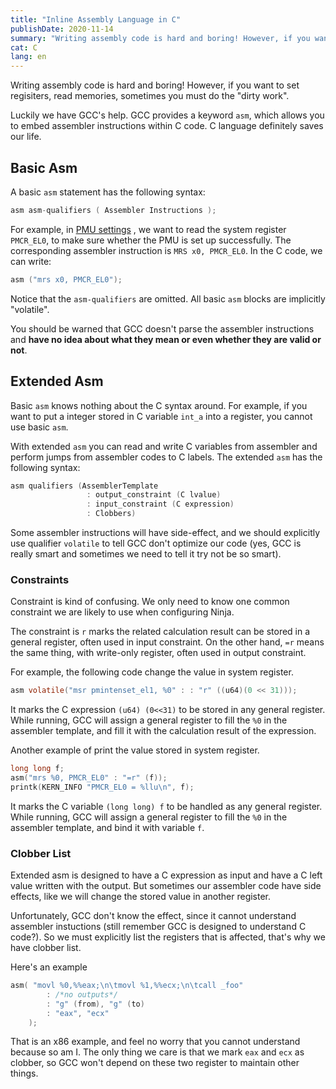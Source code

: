 ```yaml
---
title: "Inline Assembly Language in C"
publishDate: 2020-11-14
summary: "Writing assembly code is hard and boring! However, if you want to set regisiters, read memories, sometimes you must do the dirty work."
cat: C
lang: en
---
```


Writing assembly code is hard and boring! However, if you want to set regisiters, read memories, sometimes you must do the "dirty work".

Luckily we have GCC's help. GCC provides a keyword `asm`, which allows you to embed assembler instructions within C code. C language definitely saves our life.

## Basic Asm

A basic `asm` statement has the following syntax:

```c
asm asm-qualifiers ( Assembler Instructions );
```

For example, in [PMU settings](https://www.notion.so/PMU-settings-a48f59bad9f741c7ac1d94dcca3800e1) , we want to read the system register `PMCR_EL0`, to make sure whether the PMU is set up successfully. The corresponding assembler instruction is `MRS x0, PMCR_EL0`. In the C code, we can write:

```c
asm ("mrs x0, PMCR_EL0");
```

Notice that the `asm-qualifiers` are omitted. All basic `asm` blocks are implicitly "volatile".

You should be warned that GCC doesn't parse the assembler instructions and **have no idea about what they mean or even whether they are valid or not**.

## Extended Asm

Basic `asm` knows nothing about the C syntax around. For example, if you want to put a integer stored in C variable `int_a` into a register, you cannot use basic `asm`.

With extended `asm` you can read and write C variables from assembler and perform jumps from assembler codes to C labels. The extended `asm` has the following syntax:

```c
asm qualifiers (AssemblerTemplate
                 : output_constraint (C lvalue)
                 : input_constraint (C expression)
                 : Clobbers)
```

Some assembler instructions will have side-effect, and we should explicitly use qualifier `volatile` to tell GCC don't optimize our code (yes, GCC is really smart and sometimes we need to tell it try not be so smart).

### Constraints

Constraint is kind of confusing. We only need to know one common constraint we are likely to use when configuring Ninja.

The constraint is `r` marks the related calculation result can be stored in a general register, often used in input constraint. On the other hand, `=r` means the same thing, with write-only register, often used in output constraint.

For example, the following code change the value in system register.

```c
asm volatile("msr pmintenset_el1, %0" : : "r" ((u64)(0 << 31)));
```

It marks the C expression `(u64) (0<<31)` to be stored in any general register. While running, GCC will assign a general register to fill the `%0` in the assembler template, and fill it with the calculation result of the expression.

Another example of print the value stored in system register.

```c
long long f;
asm("mrs %0, PMCR_EL0" : "=r" (f));
printk(KERN_INFO "PMCR_EL0 = %llu\n", f);
```

It marks the C variable `(long long) f` to be handled as any general register. While running, GCC will assign a general register to fill the `%0` in the assembler template, and bind it with variable `f`.

### Clobber List

Extended asm is designed to have a C expression as input and have a C left value written with the output. But sometimes our assembler code have side effects, like we will change the stored value in another register.

Unfortunately, GCC don't know the effect, since it cannot understand assembler instuctions (still remember GCC is designed to understand C code?). So we must explicitly list the registers that is affected, that's why we have clobber list.

Here's an example

```c
asm( "movl %0,%%eax;\n\tmovl %1,%%ecx;\n\tcall _foo"
        : /*no outputs*/
        : "g" (from), "g" (to)
        : "eax", "ecx"
    );
```

That is an x86 example, and feel no worry that you cannot understand because so am I. The only thing we care is that we mark `eax` and `ecx` as clobber, so GCC won't depend on these two register to maintain other things.

